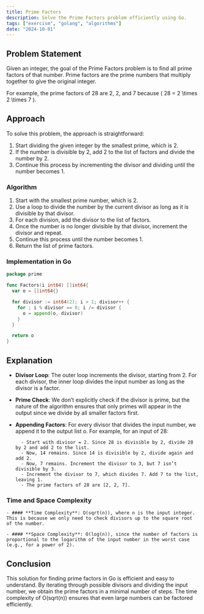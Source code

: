 ```yaml
---
title: Prime Factors
description: Solve the Prime Factors problem efficiently using Go.
tags: ["exercism", "golang", "algorithms"]
date: "2024-10-01"
---
```


## Problem Statement

Given an integer, the goal of the Prime Factors problem is to find all prime factors of that number. Prime factors are the prime numbers that multiply together to give the original integer.

For example, the prime factors of 28 are 2, 2, and 7 because \( 28 = 2 \times 2 \times 7 \).

## Approach

To solve this problem, the approach is straightforward:
1. Start dividing the given integer by the smallest prime, which is 2.
2. If the number is divisible by 2, add 2 to the list of factors and divide the number by 2.
3. Continue this process by incrementing the divisor and dividing until the number becomes 1.

### Algorithm

1. Start with the smallest prime number, which is 2.
2. Use a loop to divide the number by the current divisor as long as it is divisible by that divisor.
3. For each division, add the divisor to the list of factors.
4. Once the number is no longer divisible by that divisor, increment the divisor and repeat.
5. Continue this process until the number becomes 1.
6. Return the list of prime factors.

### Implementation in Go

```go
package prime

func Factors(i int64) []int64{
  var o = []int64{}

  for divisor := int64(2); i > 1; divisor++ {
    for ; i % divisor == 0; i /= divisor {
      o = append(o, divisor)
    }
  }

  return o
}
```

## Explanation
- **Divisor Loop**: The outer loop increments the divisor, starting from 2. For each divisor, the inner loop divides the input number as long as the divisor is a factor.
- **Prime Check**: We don’t explicitly check if the divisor is prime, but the nature of the algorithm ensures that only primes will appear in the output since we divide by all smaller factors first.
- **Appending Factors**: For every divisor that divides the input number, we append it to the output list o.
For example, for an input of 28:

        - Start with divisor = 2. Since 28 is divisible by 2, divide 28 by 2 and add 2 to the list.
        - Now, 14 remains. Since 14 is divisible by 2, divide again and add 2.
        - Now, 7 remains. Increment the divisor to 3, but 7 isn’t divisible by 3.
        - Increment the divisor to 7, which divides 7. Add 7 to the list, leaving 1.
        - The prime factors of 28 are [2, 2, 7].

### Time and Space Complexity

    - #### **Time Complexity**: O(sqrt(n)), where n is the input integer. This is because we only need to check divisors up to the square root of the number.

    - #### **Space Complexity**: O(log(n)), since the number of factors is proportional to the logarithm of the input number in the worst case (e.g., for a power of 2).

## Conclusion
This solution for finding prime factors in Go is efficient and easy to understand. By iterating through possible divisors and dividing the input number, we obtain the prime factors in a minimal number of steps. The time complexity of O(sqrt(n)) ensures that even large numbers can be factored efficiently.